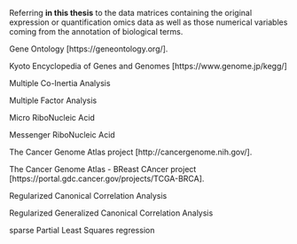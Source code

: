 \item[Expanded Datasets] Referring **in this thesis** to the data matrices containing the original expression or quantification omics data as well as those numerical variables coming from the annotation of biological  terms. 

\item[GO] Gene Ontology [https://geneontology.org/].

\item[KEGG] Kyoto Encyclopedia of Genes and Genomes [https://www.genome.jp/kegg/]

\item[MCIA] Multiple Co-Inertia Analysis

\item[MFA] Multiple Factor Analysis

\item[microRNA] Micro RiboNucleic Acid

\item[mRNA] Messenger RiboNucleic Acid

\item[TCGA] The Cancer Genome Atlas project [http://cancergenome.nih.gov/].

\item[TCGA-BRCA] The Cancer Genome Atlas - BReast CAncer project [https://portal.gdc.cancer.gov/projects/TCGA-BRCA].

\item[rCCA] Regularized Canonical Correlation Analysis

\item[RGCCA] Regularized Generalized Canonical Correlation Analysis

\item[sPLS] sparse Partial Least Squares regression